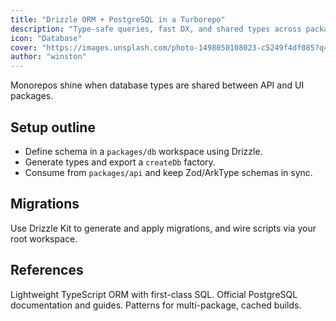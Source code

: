```yaml
---
title: "Drizzle ORM + PostgreSQL in a Turborepo"
description: "Type-safe queries, fast DX, and shared types across packages."
icon: "Database"
cover: "https://images.unsplash.com/photo-1498050108023-c5249f4df085?q=80&w=1600&auto=format&fit=crop"
author: "winston"
---
```


<Callout type="note">
Monorepos shine when database types are shared between API and UI packages.
</Callout>

## Setup outline

- Define schema in a `packages/db` workspace using Drizzle.
- Generate types and export a `createDb` factory.
- Consume from `packages/api` and keep Zod/ArkType schemas in sync.

## Migrations

Use Drizzle Kit to generate and apply migrations, and wire scripts via your root workspace.

## References

<Cards>
  <Card title="Drizzle ORM" href="https://orm.drizzle.team">
    Lightweight TypeScript ORM with first-class SQL.
  </Card>
  <Card title="PostgreSQL Docs" href="https://www.postgresql.org/docs/">
    Official PostgreSQL documentation and guides.
  </Card>
  <Card title="Turborepo Handbook" href="https://turbo.build/repo/docs">
    Patterns for multi-package, cached builds.
  </Card>
</Cards>


